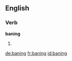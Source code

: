 ==English==

===Verb===
'''baning'''

# {{present participle of|bane}}

[[de:baning]]
[[fr:baning]]
[[id:baning]]